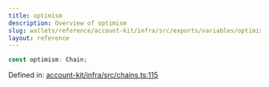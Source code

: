 ```yaml
---
title: optimism
description: Overview of optimism
slug: wallets/reference/account-kit/infra/src/exports/variables/optimism
layout: reference
---
```


```ts
const optimism: Chain;
```

Defined in: [account-kit/infra/src/chains.ts:115](https://github.com/alchemyplatform/aa-sdk/blob/da19afd63b0ba06a4de95b0d2d7871f64d546304/account-kit/infra/src/chains.ts#L115)

